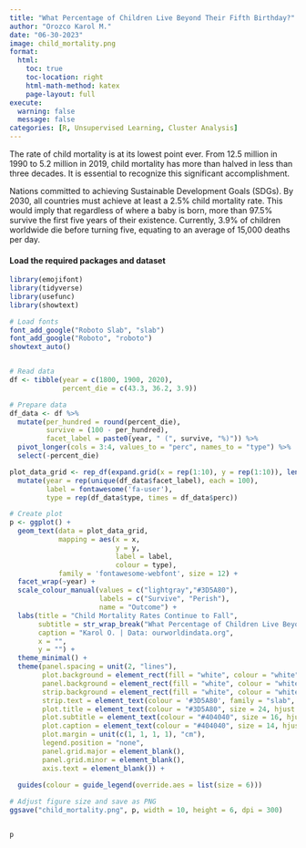 ```yaml
---
title: "What Percentage of Children Live Beyond Their Fifth Birthday?"
author: "Orozco Karol M."
date: "06-30-2023"
image: child_mortality.png
format:
  html:
    toc: true
    toc-location: right
    html-math-method: katex
    page-layout: full
execute: 
  warning: false
  message: false
categories: [R, Unsupervised Learning, Cluster Analysis]
---
```


The rate of child mortality is at its lowest point ever. From 12.5 million in 1990 to 5.2 million in 2019, child mortality has more than halved in less than three decades. It is essential to recognize this significant accomplishment.

Nations committed to achieving Sustainable Development Goals (SDGs). By 2030, all countries must achieve at least a 2.5% child mortality rate. This would imply that regardless of where a baby is born, more than 97.5% survive the first five years of their existence. Currently, 3.9% of children worldwide die before turning five, equating to an average of 15,000 deaths per day.

#### Load the required packages and dataset

```r
library(emojifont)
library(tidyverse)
library(usefunc)
library(showtext)
```



```r

# Load fonts
font_add_google("Roboto Slab", "slab")
font_add_google("Roboto", "roboto")
showtext_auto()


# Read data
df <- tibble(year = c(1800, 1900, 2020),
             percent_die = c(43.3, 36.2, 3.9))

# Prepare data
df_data <- df %>%
  mutate(per_hundred = round(percent_die),
         survive = (100 - per_hundred),
         facet_label = paste0(year, " (", survive, "%)")) %>%
  pivot_longer(cols = 3:4, values_to = "perc", names_to = "type") %>%
  select(-percent_die)

plot_data_grid <- rep_df(expand.grid(x = rep(1:10), y = rep(1:10)), length(unique(df_data$facet_label))) %>%
  mutate(year = rep(unique(df_data$facet_label), each = 100),
         label = fontawesome('fa-user'),
         type = rep(df_data$type, times = df_data$perc))

# Create plot
p <- ggplot() +
  geom_text(data = plot_data_grid,
            mapping = aes(x = x,
                          y = y,
                          label = label,
                          colour = type),
            family = 'fontawesome-webfont', size = 12) +
  facet_wrap(~year) +
  scale_colour_manual(values = c("lightgray","#3D5A80"),
                      labels = c("Survive", "Perish"),
                      name = "Outcome") +
  labs(title = "Child Mortality Rates Continue to Fall",
       subtitle = str_wrap_break("What Percentage of Children Live Beyond Their Fifth Birthday?\n\n", 70),
       caption = "Karol O. | Data: ourworldindata.org",
       x = "",
       y = "") +
  theme_minimal() +
  theme(panel.spacing = unit(2, "lines"),
        plot.background = element_rect(fill = "white", colour = "white"),
        panel.background = element_rect(fill = "white", colour = "white"),
        strip.background = element_rect(fill = "white", colour = "white"),
        strip.text = element_text(colour = '#3D5A80', family = "slab", size = 16),
        plot.title = element_text(colour = "#3D5A80", size = 24, hjust = 0.5, family = "slab"),
        plot.subtitle = element_text(colour = "#404040", size = 16, hjust = 0.5, family = "slab"),
        plot.caption = element_text(colour = "#404040", size = 14, hjust = 0.01, family = "slab"),
        plot.margin = unit(c(1, 1, 1, 1), "cm"),
        legend.position = "none",
        panel.grid.major = element_blank(),
        panel.grid.minor = element_blank(),
        axis.text = element_blank()) +
   
  guides(colour = guide_legend(override.aes = list(size = 6)))

# Adjust figure size and save as PNG
ggsave("child_mortality.png", p, width = 10, height = 6, dpi = 300)


p
```
